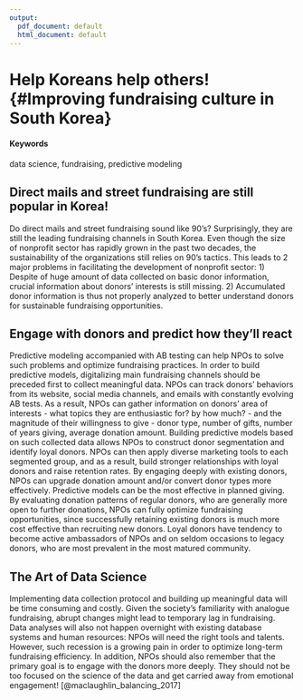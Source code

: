 ```yaml
---
output:
  pdf_document: default
  html_document: default
---
```

# Help Koreans help others! {#Improving fundraising culture in South Korea}

#### Keywords {-}

data science, fundraising, predictive modeling

## Direct mails and street fundraising are still popular in Korea!

Do direct mails and street fundraising sound like 90's? Surprisingly, they are still the leading fundraising channels in South Korea. Even though the size of nonprofit sector has rapidly grown in the past two decades, the sustainability of the organizations still relies on 90's tactics. This leads to 2 major problems in facilitating the development of nonprofit sector: 1) Despite of huge amount of data collected on basic donor information, crucial information about donors' interests is still missing. 2) Accumulated donor information is thus not properly analyzed to better understand donors for sustainable fundraising opportunities. 


## Engage with donors and predict how they'll react

Predictive modeling accompanied with AB testing can help NPOs to solve such problems and optimize fundraising practices.
In order to build predictive models, digitalizing main fundraising channels should be preceded first to collect meaningful data. NPOs can track donors' behaviors from its website, social media channels, and emails with constantly evolving AB tests. As a result, NPOs can gather information on donors' area of interests - what topics they are enthusiastic for? by how much? - and the magnitude of their willingness to give - donor type, number of gifts, number of years giving, average donation amount.
Building predictive models based on such collected data allows NPOs to construct donor segmentation and identify loyal donors. NPOs can then apply diverse marketing tools to each segmented group, and as a result, build stronger relationships with loyal donors and raise retention rates. By engaging deeply with existing donors, NPOs can upgrade donation amount and/or convert donor types more effectively.
Predictive models can be the most effective in planned giving. By evaluating donation patterns of regular donors, who are generally more open to further donations, NPOs can fully optimize fundraising opportunities, since successfully retaining existing donors is much more cost effective than recruiting new donors. Loyal donors have tendency to become active ambassadors of NPOs and on seldom occasions to legacy donors, who are most prevalent in the most matured community.


## The Art of Data Science

Implementing data collection protocol and building up meaningful data will be time consuming and costly. Given the society's familiarity with analogue fundraising, abrupt changes might lead to temporary lag in fundraising. Data analyses will also not happen overnight with existing database systems and human resources: NPOs will need the right tools and talents. However, such recession is a growing pain in order to optimize long-term fundraising efficiency.
In addition, NPOs should also remember that the primary goal is to engage with the donors more deeply. They should not be too focused on the science of the data and get carried away from emotional engagement! [@maclaughlin_balancing_2017]
